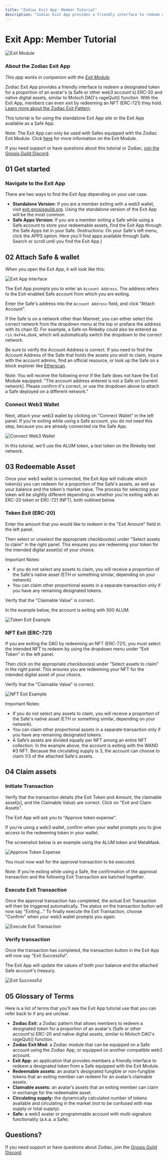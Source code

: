```yaml
---
title: "Zodiac Exit App: Member Tutorial"
description: "Zodiac Exit App provides a friendly interface to redeem a designated token for a proportion of an account's ERC-20 and native digital assets."
---
```


# Exit App: Member Tutorial

![Exit Module](/Exit-module.jpg)

### About the Zodiac Exit App

*This app works in companion with the [Exit Module](/documentation/exit-pattern/exit-module-operator-tutorial).*

Zodiac Exit App provides a friendly interface to redeem a designated token for a proportion of an avatar's (a Safe or other web3 account's) ERC-20 and native digital assets, similar to Moloch DAO's rageQuit() function. With the Exit App, members can even exit by redeeming an NFT (ERC-721) they hold. [Learn more about the Zodiac Exit Pattern](/documentation/exit-pattern).

This tutorial is for using the standalone Exit App site or the Exit App available as a Safe App.

Note: The Exit App can only be used with Safes equipped with the Zodiac Exit Module. Click [here](/documentation/exit-pattern/exit-module-operator-tutorial) for more information on the Exit Module.

If you need support or have questions about this tutorial or Zodiac, [join the Gnosis Guild Discord](https://discord.gnosisguild.org).

## 01 Get started

### Navigate to the Exit App

There are two ways to find the Exit App depending on your use case.

- **Standalone Version:** If you are a member exiting with a web3 wallet, visit [exit.gnosisguild.org](https://exit.gnosisguild.org/). Using the standalone version of the Exit App will be the most common.
- **Safe Apps Version:** If you are a member exiting a Safe while using a Safe account to store your redeemable assets, find the Exit App through the Safe Apps list in your Safe. (Instructions: On your Safe's left menu, click the APPS option. Here you'll find apps available through Safe. Search or scroll until you find the Exit App.)

## 02 Attach Safe & wallet

When you open the Exit App, it will look like this:

![Exit App Interface](/Exitapp01.png)

The Exit App prompts you to enter an `Account Address`. The address refers to the Exit-enabled Safe account from which you are exiting.

Enter the Safe's address into the `Account Address` field, and click "Attach Account".

If the Safe is on a network other than Mainnet, you can either select the correct network from the dropdown menu at the top or preface the address with its chain ID. For example, a Safe on Rinkeby could also be entered as `rin:0xF44…dbd4`, which will automatically switch the dropdown to the correct network.

Be sure to verify the Account Address is correct. If you need to find the Account Address of the Safe that holds the assets you wish to claim, inquire with the account admins, find an official resource, or look up the Safe on a block explorer like [Etherscan](https://etherscan.io/).

Note: You will receive the following error if the Safe does not have the Exit Module equipped: "The account address entered is not a Safe on [current network]. Please confirm it's correct, or use the dropdown above to attach a Safe deployed on a different network."

### Connect Web3 Wallet

Next, attach your web3 wallet by clicking on "Connect Wallet" in the left panel. If you're exiting while using a Safe account, you do not need this step, because you are already connected via the Safe App.

![Connect Web3 Wallet](/Exitapp02.png)

In this tutorial, we'll use the ALUM token, a test token on the Rinkeby test network.

## 03 Redeemable Asset

Once your web3 wallet is connected, the Exit App will indicate which token(s) you can redeem for a proportion of the Safe's assets, as well as your balance and the token's market value. The process for selecting your token will be slightly different depending on whether you're exiting with an ERC-20 token or ERC-721 (NFT), both outlined below.

### Token Exit (ERC-20)

Enter the amount that you would like to redeem in the "Exit Amount" field in the left panel.

Then select or unselect the appropriate checkbox(es) under "Select assets to claim" in the right panel. This ensures you are redeeming your token for the intended digital asset(s) of your choice.

Important Notes:

- If you do not select any assets to claim, you will receive a proportion of the Safe's native asset (ETH or something similar, depending on your network).
- You can claim other proportional assets in a separate transaction only if you have any remaining designated tokens.

Verify that the "Claimable Value" is correct.

In the example below, the account is exiting with 500 ALUM.

![Token Exit Example](/Exitapp03.png)

### NFT Exit (ERC-721)

If you are exiting the DAO by redeeming an NFT (ERC-721), you must select the intended NFT to redeem by using the dropdown menu under "Exit Token" in the left panel.

Then click on the appropriate checkbox(es) under "Select assets to claim" in the right panel. This ensures you are redeeming your NFT for the intended digital asset of your choice.

Verify that the "Claimable Value" is correct.

![NFT Exit Example](/Exitapp04.png)

Important Notes:

- If you do not select any assets to claim, you will receive a proportion of the Safe's native asset (ETH or something similar, depending on your network).
- You can claim other proportional assets in a separate transaction only if you have any remaining designated tokens.
- A Safe’s assets are divided equally per NFT among an entire NFT collection. In the example above, the account is exiting with the WAND #3 NFT. Because the circulating supply is 3, the account can choose to claim 1/3 of the attached Safe's assets.

## 04 Claim assets

### Initiate Transaction

Verify that the transaction details (the Exit Token and Amount, the claimable asset[s], and the Claimable Value) are correct. Click on "Exit and Claim Assets".

The Exit App will ask you to "Approve token expense".

If you’re using a web3 wallet, confirm when your wallet prompts you to give access to the redeeming token in your wallet.

The screenshot below is an example using the ALUM token and MetaMask.

![Approve Token Expense](/Exitapp05.png)

You must now wait for the approval transaction to be executed.

Note: If you’re exiting while using a Safe, the confirmation of the approval transaction and the following Exit Transaction are batched together.

### Execute Exit Transaction

Once the approval transaction has completed, the actual Exit Transaction will then be triggered automatically. The status on the transaction button will now say "Exiting…" To finally execute the Exit Transaction, choose "Confirm" when your web3 wallet prompts you again.

![Execute Exit Transaction](/Exitapp06.png)

### Verify transaction

Once the transaction has completed, the transaction button in the Exit App will now say "Exit Successful".

The Exit App will update the values of both your balance and the attached Safe account's treasury.

![Exit Successful](/Exitapp07.png)

## 05 Glossary of Terms

Here is a list of terms that you’ll see the Exit App tutorial use that you can refer back to if any are unclear.

- **Zodiac Exit:** a Zodiac pattern that allows members to redeem a designated token for a proportion of an avatar's (Safe or other account's) ERC-20 and native digital assets, similar to Moloch DAO's rageQuit() function.
- **Zodiac Exit Mod:** a Zodiac module that can be equipped on a Safe account using the Zodiac App, or equipped on another compatible web3 account.
- **Exit App:** an application that provides members a friendly interface to redeem a designated token from a Safe equipped with the Exit Module.
- **Redeemable assets:** an avatar’s designated fungible or non-fungible tokens that an exiting member can redeem for an avatar’s claimable assets.
- **Claimable assets:** an avatar’s assets that an exiting member can claim in exchange for the redeemable asset.
- **Circulating supply:** the dynamically calculated number of tokens available and circulating in the market (not to be confused with max supply or total supply).
- **Safe:** a web3 avatar or programmable account with multi-signature functionality (a.k.a. a Safe).

## Questions?

If you need support or have questions about Zodiac, join the [Gnosis Guild Discord](https://discord.gnosisguild.org).